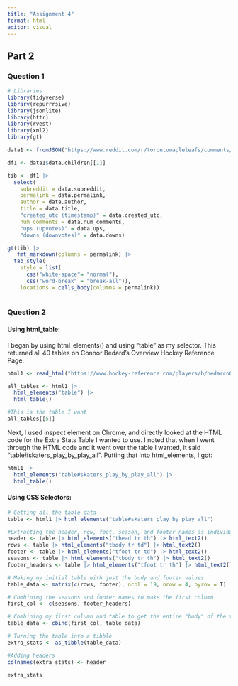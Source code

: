 ```yaml
---
title: "Assignment 4"
format: html
editor: visual
---
```


## Part 2

### Question 1

```r
# Libraries
library(tidyverse)
library(repurrrsive)
library(jsonlite)
library(httr)
library(rvest)
library(xml2)
library(gt)
```

```r
data1 <- fromJSON("https://www.reddit.com/r/torontomapleleafs/comments/1kusd5v/does_florida_beating_the_absolute_wheels_off.json", flatten = T)

df1 <- data1$data.children[[1]]

tib <- df1 |>
  select(
    subreddit = data.subreddit,
    permalink = data.permalink,
    author = data.author,
    title = data.title,
    "created_utc (timestamp)" = data.created_utc,
    num_comments = data.num_comments,
    "ups (upvotes)" = data.ups,
    "downs (downvotes)" = data.downs)

gt(tib) |>
   fmt_markdown(columns = permalink) |>
  tab_style(
    style = list(
      css("white-space"= "normal"),
      css("word-break" = "break-all")),
    locations = cells_body(columns = permalink))
 
```

### Question 2

#### Using html_table:

I began by using html_elements() and using "table" as my selector. This returned all 40 tables on Connor Bedard's Overview Hockey Reference Page.

```r
html1 <- read_html("https://www.hockey-reference.com/players/b/bedarco01.html")

all_tables <- html1 |>
  html_elements("table") |>
  html_table()

#This is the table I want
all_tables[[5]]
```

Next, I used inspect element on Chrome, and directly looked at the HTML code for the Extra Stats Table I wanted to use. I noted that when I went through the HTML code and it went over the table I wanted, it said "table#skaters_play_by_play_all". Putting that into html_elements, I got:

```r
html1 |>
  html_elements("table#skaters_play_by_play_all") |>
  html_table()
```

#### Using CSS Selectors:

```r
# Getting all the table data
table <- html1 |> html_elements("table#skaters_play_by_play_all")

#Extracting the header, row, foot, season, and footer names as individual values
header <- table |> html_elements("thead tr th") |> html_text2()
rows <- table |> html_elements("tbody tr td") |> html_text2()
footer <- table |> html_elements("tfoot tr td") |> html_text2()
seasons <- table |> html_elements("tbody tr th") |> html_text2()
footer_headers <- table |> html_elements("tfoot tr th") |> html_text2()

# Making my initial table with just the body and footer values
table_data <- matrix(c(rows, footer), ncol = 19, nrow = 4, byrow = T)

# Combining the seasons and footer names to make the first column
first_col <- c(seasons, footer_headers)

# Combining my first column and table to get the entire "body" of the table
table_data <- cbind(first_col, table_data)

# Turning the table into a tibble
extra_stats <- as_tibble(table_data)

#Adding headers
colnames(extra_stats) <- header
  
extra_stats
```
